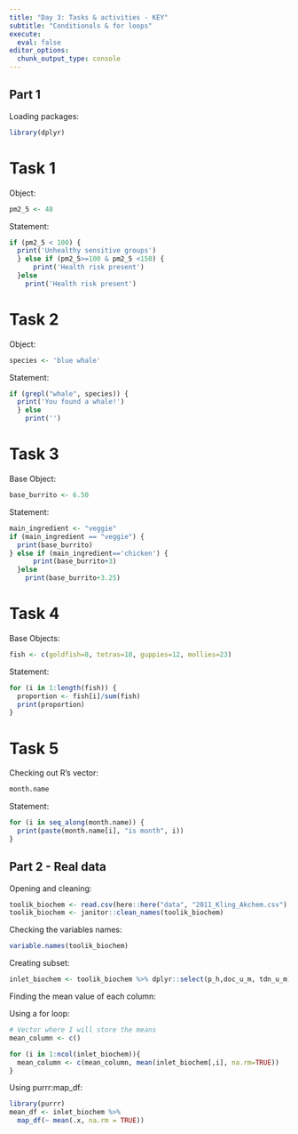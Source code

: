 ```yaml
---
title: "Day 3: Tasks & activities - KEY"
subtitle: "Conditionals & for loops"
execute: 
  eval: false
editor_options: 
  chunk_output_type: console
---
```



## Part 1

Loading packages:
```r
library(dplyr)
```

# Task 1

Object:
```r
pm2_5 <- 48
```

Statement:
```r
if (pm2_5 < 100) {
  print('Unhealthy sensitive groups') 
  } else if (pm2_5>=100 & pm2_5 <150) {
      print('Health risk present')
  }else 
    print('Health risk present')
```

# Task 2
Object:
```r
species <- 'blue whale'
```

Statement:
```r
if (grepl("whale", species)) {
  print('You found a whale!') 
  } else 
    print('')
```

# Task 3
Base Object:
```r
base_burrito <- 6.50
```

Statement:
```r
main_ingredient <- "veggie"
if (main_ingredient == "veggie") {
  print(base_burrito) 
} else if (main_ingredient=='chicken') {
      print(base_burrito+3)
  }else 
    print(base_burrito+3.25)
```

# Task 4
Base Objects:
```r
fish <- c(goldfish=8, tetras=10, guppies=12, mollies=23)
```

Statement:
```r
for (i in 1:length(fish)) {
  proportion <- fish[i]/sum(fish)
  print(proportion)
}
```

# Task 5
Checking out R's vector:
```r
month.name
```

Statement:
```r
for (i in seq_along(month.name)) {
  print(paste(month.name[i], "is month", i))
}
```

## Part 2 - Real data

Opening and cleaning:
```r
toolik_biochem <- read.csv(here::here("data", "2011_Kling_Akchem.csv") , na.strings = c(".", "NA"))
toolik_biochem <- janitor::clean_names(toolik_biochem)
```

Checking the variables names:
```r
variable.names(toolik_biochem)
```

Creating subset:
```r
inlet_biochem <- toolik_biochem %>% dplyr::select(p_h,doc_u_m, tdn_u_m)
```


Finding the mean value of each column:

Using a for loop:
```r
# Vector where I will store the means
mean_column <- c()

for (i in 1:ncol(inlet_biochem)){
  mean_column <- c(mean_column, mean(inlet_biochem[,i], na.rm=TRUE))
}
```

Using purrr:map_df:
```r
library(purrr)
mean_df <- inlet_biochem %>%
  map_df(~ mean(.x, na.rm = TRUE))
```
